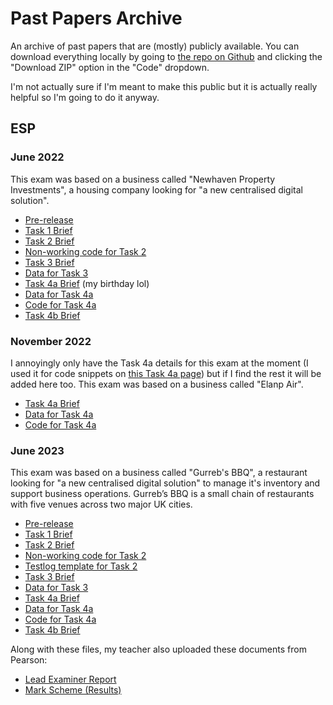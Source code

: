 # Past Papers Archive

An archive of past papers that are (mostly) publicly available. You can download everything locally by going to [the repo on Github](https://github.com/6jtg/college-notes) and clicking the "Download ZIP" option in the "Code" dropdown.

I'm not actually sure if I'm meant to make this public but it is actually really helpful so I'm going to do it anyway.


## ESP

### June 2022
This exam was based on a business called "Newhaven Property Investments", a housing company looking for "a new centralised digital solution".
- [Pre-release](/past-papers/esp/june-2022/Core%20Employer%20Set%20Project%20-%20Pre%20-%20Task%20-%20Information%20-%20Summer%202022.pdf)
- [Task 1 Brief](/past-papers/esp/june-2022/Core%20Employer%20Set%20Project%20-%20Task1%20-%20Summer%202022.pdf)
- [Task 2 Brief](/past-papers/esp/june-2022/Core%20Employer%20Set%20Project%20-%20Task2%20-%20Summer%202022.pdf)
- [Non-working code for Task 2](/past-papers/esp/june-2022/Core%20Employer%20Set%20Project%20-%20Task2%20-%20NonWorkingCode%20-%20Summer%202022.txt)
- [Task 3 Brief](/past-papers/esp/june-2022/Core%20Employer%20Set%20Project%20-%20Task3%20-%20Summer%202022.pdf)
- [Data for Task 3](/past-papers/esp/june-2022/Core%20Employer%20Set%20Project%20-%20Task3%20-%20Data%20-%20Summer%202022.csv)
- [Task 4a Brief](/past-papers/esp/june-2022/Core%20Employer%20Set%20Project%20-%20Task4A%20-%20Summer%202022.pdf) (my birthday lol)
- [Data for Task 4a](/past-papers/esp/june-2022/Task4a_Data_Summer-2022.csv)
- [Code for Task 4a](/past-papers/esp/june-2022/Task4a_Summer-2022_dashboard.py)
- [Task 4b Brief](/past-papers/esp/june-2022/Core%20Employer%20Set%20Project%20-%20Task4B%20-%20Summer%202022.pdf)

### November 2022
I annoyingly only have the Task 4a details for this exam at the moment (I used it for code snippets on [this Task 4a page](/esp/task-4a#code-snippets)) but if I find the rest it will be added here too. This exam was based on a business called "Elanp Air".
- [Task 4a Brief](/past-papers/esp/november-2022/Core%20Employer%20Set%20Project%20-Task4a%20-%20November%2022.pdf)
- [Data for Task 4a](/past-papers/esp/november-2022/Task4a_data_November-22.csv)
- [Code for Task 4a](/past-papers/esp/november-2022/Task4a_Elanp_dashboard_November-22.txt)

### June 2023
This exam was based on a business called "Gurreb's BBQ", a restaurant looking for "a new centralised digital solution" to manage it's inventory and support business operations. Gurreb’s BBQ is a small chain of restaurants with five venues across two major UK cities.
- [Pre-release](/past-papers/esp/june-2023/pre-release.pdf)
- [Task 1 Brief](/past-papers/esp/june-2023/task-1.pdf)
- [Task 2 Brief](/past-papers/esp/june-2023/task-2.pdf)
- [Non-working code for Task 2](/past-papers/esp/june-2023/Task2_NonWorkingCode.txt)
- [Testlog template for Task 2](/past-papers/esp/june-2023/Task2_Test_Log_Template.docx)
- [Task 3 Brief](/past-papers/esp/june-2023/task-3.pdf)
- [Data for Task 3](/past-papers/esp/june-2023/Task3_data.csv)
- [Task 4a Brief](/past-papers/esp/june-2023/task-4a.pdf)
- [Data for Task 4a](/past-papers/esp/june-2023/Task4a_data.csv)
- [Code for Task 4a](/past-papers/esp/june-2023/Task4a_gurrebs.py)
- [Task 4b Brief](/past-papers/esp/june-2023/task-4b.pdf)

Along with these files, my teacher also uploaded these documents from Pearson:
- [Lead Examiner Report](/past-papers/esp/june-2023/digital-employer-set-project-ms-summer-2023.pdf)
- [Mark Scheme (Results)](/past-papers/esp/june-2023/digital-employer-set-project-ms-summer-2023.pdf)
